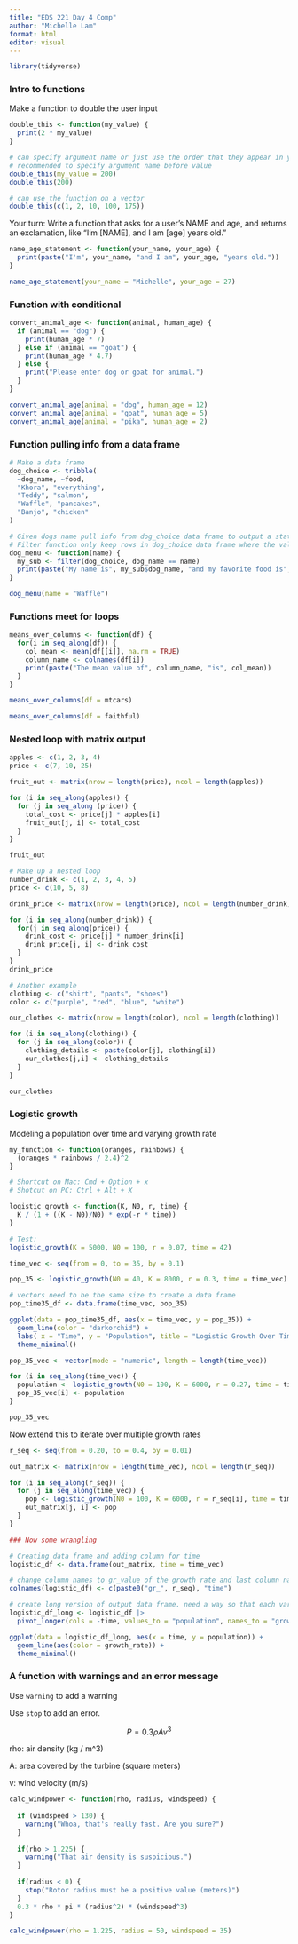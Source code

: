 ```yaml
---
title: "EDS 221 Day 4 Comp"
author: "Michelle Lam"
format: html
editor: visual
---
```


```r
library(tidyverse)
```

### Intro to functions

Make a function to double the user input

```r
double_this <- function(my_value) {
  print(2 * my_value)
}

# can specify argument name or just use the order that they appear in your function
# recommended to specify argument name before value 
double_this(my_value = 200)
double_this(200)

# can use the function on a vector
double_this(c(1, 2, 10, 100, 175))

```

Your turn: Write a function that asks for a user's NAME and age, and returns an exclamation, like "I'm \[NAME\], and I am \[age\] years old."

```r
name_age_statement <- function(your_name, your_age) {
  print(paste("I'm", your_name, "and I am", your_age, "years old."))
}

name_age_statement(your_name = "Michelle", your_age = 27)
```

### Function with conditional

```r
convert_animal_age <- function(animal, human_age) {
  if (animal == "dog") {
    print(human_age * 7)
  } else if (animal == "goat") {
    print(human_age * 4.7)
  } else {
    print("Please enter dog or goat for animal.")
  }
}

convert_animal_age(animal = "dog", human_age = 12)
convert_animal_age(animal = "goat", human_age = 5)
convert_animal_age(animal = "pika", human_age = 2)
```

### Function pulling info from a data frame

```r
# Make a data frame
dog_choice <- tribble(
  ~dog_name, ~food,
  "Khora", "everything",
  "Teddy", "salmon",
  "Waffle", "pancakes",
  "Banjo", "chicken"
)

# Given dogs name pull info from dog_choice data frame to output a statement referencing their favorite food
# Filter function only keep rows in dog_choice data frame where the value int he dog_name column = the name input in the function
dog_menu <- function(name) {
  my_sub <- filter(dog_choice, dog_name == name)
  print(paste("My name is", my_sub$dog_name, "and my favorite food is", my_sub$food))
}

dog_menu(name = "Waffle")
```

### Functions meet for loops

```r
means_over_columns <- function(df) {
  for(i in seq_along(df)) {
    col_mean <- mean(df[[i]], na.rm = TRUE)
    column_name <- colnames(df[i])
    print(paste("The mean value of", column_name, "is", col_mean))
  }
}

means_over_columns(df = mtcars)

means_over_columns(df = faithful)
```

### Nested loop with matrix output

```r
apples <- c(1, 2, 3, 4)
price <- c(7, 10, 25)

fruit_out <- matrix(nrow = length(price), ncol = length(apples))

for (i in seq_along(apples)) {
  for (j in seq_along (price)) {
    total_cost <- price[j] * apples[i]
    fruit_out[j, i] <- total_cost
  }
}

fruit_out

# Make up a nested loop 
number_drink <- c(1, 2, 3, 4, 5)
price <- c(10, 5, 8)

drink_price <- matrix(nrow = length(price), ncol = length(number_drink))

for (i in seq_along(number_drink)) {
  for(j in seq_along(price)) {
    drink_cost <- price[j] * number_drink[i]
    drink_price[j, i] <- drink_cost
  }
}
drink_price

# Another example
clothing <- c("shirt", "pants", "shoes")
color <- c("purple", "red", "blue", "white")

our_clothes <- matrix(nrow = length(color), ncol = length(clothing))

for (i in seq_along(clothing)) {
  for (j in seq_along(color)) {
    clothing_details <- paste(color[j], clothing[i])
    our_clothes[j,i] <- clothing_details
  }
}

our_clothes
```

###  Logistic growth

Modeling a population over time and varying growth rate

```r
my_function <- function(oranges, rainbows) {
  (oranges * rainbows / 2.4)^2
}

# Shortcut on Mac: Cmd + Option + x
# Shotcut on PC: Ctrl + Alt + X
```

```r
logistic_growth <- function(K, N0, r, time) {
  K / (1 + ((K - N0)/N0) * exp(-r * time))
}

# Test:
logistic_growth(K = 5000, N0 = 100, r = 0.07, time = 42)
```

```r
time_vec <- seq(from = 0, to = 35, by = 0.1)

pop_35 <- logistic_growth(N0 = 40, K = 8000, r = 0.3, time = time_vec)

# vectors need to be the same size to create a data frame
pop_time35_df <- data.frame(time_vec, pop_35)

ggplot(data = pop_time35_df, aes(x = time_vec, y = pop_35)) +
  geom_line(color = "darkorchid") +
  labs( x = "Time", y = "Population", title = "Logistic Growth Over Time") +
  theme_minimal()
```

```r
pop_35_vec <- vector(mode = "numeric", length = length(time_vec))

for (i in seq_along(time_vec)) {
  population <- logistic_growth(N0 = 100, K = 6000, r = 0.27, time = time_vec[i])
  pop_35_vec[i] <- population
}

pop_35_vec
```

Now extend this to iterate over multiple growth rates

```r
r_seq <- seq(from = 0.20, to = 0.4, by = 0.01)
```

```r
out_matrix <- matrix(nrow = length(time_vec), ncol = length(r_seq))

for (i in seq_along(r_seq)) {
  for (j in seq_along(time_vec)) {
    pop <- logistic_growth(N0 = 100, K = 6000, r = r_seq[i], time = time_vec[j])
    out_matrix[j, i] <- pop
  }
}

### Now some wrangling

# Creating data frame and adding column for time
logistic_df <- data.frame(out_matrix, time = time_vec)

# change column names to gr_value of the growth rate and last column name = "time"
colnames(logistic_df) <- c(paste0("gr_", r_seq), "time")

# create long version of output data frame. need a way so that each variable has a single column (i.e growth rate, time, population)
logistic_df_long <- logistic_df |> 
  pivot_longer(cols = -time, values_to = "population", names_to = "growth_rate")

ggplot(data = logistic_df_long, aes(x = time, y = population)) +
  geom_line(aes(color = growth_rate)) + 
  theme_minimal()
```

### A function with warnings and an error message

Use `warning` to add a warning

Use `stop` to add an error.

$$
P=0.3\rho A v^3
$$

rho: air density (kg / m\^3)

A: area covered by the turbine (square meters)

v: wind velocity (m/s)

```r
calc_windpower <- function(rho, radius, windspeed) {
  
  if (windspeed > 130) {
    warning("Whoa, that's really fast. Are you sure?")
  }
  
  if(rho > 1.225) {
    warning("That air density is suspicious.")
  }
  
  if(radius < 0) {
    stop("Rotor radius must be a positive value (meters)")
  }
  0.3 * rho * pi * (radius^2) * (windspeed^3)
}

calc_windpower(rho = 1.225, radius = 50, windspeed = 35)
```
